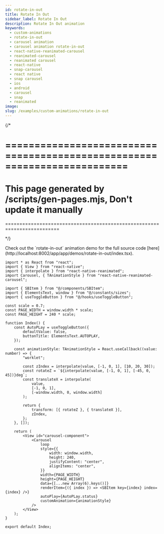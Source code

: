 ```yaml
---
id: rotate-in-out
title: Rotate In Out
sidebar_label: Rotate In Out
description: Rotate In Out animation
keywords:
  - custom-animations
  - rotate-in-out
  - carousel animation
  - carousel animation rotate-in-out
  - react-native-reanimated-carousel
  - reanimated-carousel
  - reanimated carousel
  - react-native
  - snap-carousel
  - react native
  - snap carousel
  - ios
  - android
  - carousel
  - snap
  - reanimated
image:
slug: /examples/custom-animations/rotate-in-out
---
```


{/* 

=========================================================================
=========================================================================
This page generated by /scripts/gen-pages.mjs, Don't update it manually 
=========================================================================
=========================================================================

*/}


<Callout emoji="👾">
  Check out the `rotate-in-out` animation demo for the full source code [here](http://localhost:8002/app/app/demos/rotate-in-out/index.tsx).
</Callout>


<Page pagePath='/demos/custom-animations/rotate-in-out' />

```tsx copy
import * as React from "react";
import { View } from "react-native";
import { interpolate } from "react-native-reanimated";
import Carousel, { TAnimationStyle } from "react-native-reanimated-carousel";

import { SBItem } from "@/components/SBItem";
import { ElementsText, window } from "@/constants/sizes";
import { useToggleButton } from "@/hooks/useToggleButton";

const scale = 0.7;
const PAGE_WIDTH = window.width * scale;
const PAGE_HEIGHT = 240 * scale;

function Index() {
	const AutoPLay = useToggleButton({
		defaultValue: false,
		buttonTitle: ElementsText.AUTOPLAY,
	});

	const animationStyle: TAnimationStyle = React.useCallback((value: number) => {
		"worklet";

		const zIndex = interpolate(value, [-1, 0, 1], [10, 20, 30]);
		const rotateZ = `${interpolate(value, [-1, 0, 1], [-45, 0, 45])}deg`;
		const translateX = interpolate(
			value,
			[-1, 0, 1],
			[-window.width, 0, window.width]
		);

		return {
			transform: [{ rotateZ }, { translateX }],
			zIndex,
		};
	}, []);

	return (
		<View id="carousel-component">
			<Carousel
				loop
				style={{
					width: window.width,
					height: 240,
					justifyContent: "center",
					alignItems: "center",
				}}
				width={PAGE_WIDTH}
				height={PAGE_HEIGHT}
				data={[...new Array(6).keys()]}
				renderItem={({ index }) => <SBItem key={index} index={index} />}
				autoPlay={AutoPLay.status}
				customAnimation={animationStyle}
			/>
		</View>
	);
}

export default Index;

```